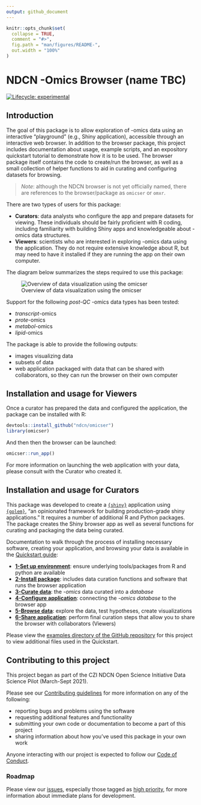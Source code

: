 ```yaml
---
output: github_document
---
```


<!-- README.md is generated from README.Rmd. Please edit that file -->

```r
knitr::opts_chunk$set(
  collapse = TRUE,
  comment = "#>",
  fig.path = "man/figures/README-",
  out.width = "100%"
)
```

# NDCN -Omics Browser (name TBC)

<!-- badges: start -->
[![Lifecycle: experimental](https://img.shields.io/badge/lifecycle-experimental-orange.svg)](https://lifecycle.r-lib.org/articles/stages.html#experimental)
<!-- badges: end -->


## Introduction

The goal of this package is to allow exploration of -omics data using
an interactive "playground" (e.g., Shiny application),
accessible through an interactive web browser.
In addition to the browser package, 
this project includes documentation about usage, 
example scripts, 
and an expository quickstart tutorial to demonstrate how it is to be used.
The browser package itself contains the code to create/run the browser,
as well as a small collection of helper functions to aid in curating and configuring datasets for browsing.

> *Note*:  although the NDCN browser is not yet officially named, there are references to the browser/package as `omicser` or `omxr`.

There are two types of users for this package:

- **Curators**: data analysts who configure the app and prepare datasets for viewing. These individuals should be fairly proficient with R coding, including familiarity with building Shiny apps and knowledgeable about -omics data structures.
- **Viewers**: scientists who are interested in exploring -omics data using the application. They do not require extensive knowledge about R, but may need to have it installed if they are running the app on their own computer.

The diagram below summarizes the steps required to use this package:

![Overview of data visualization using the omicser](man/figures/README-omicser-overview.png)

Support for the following _post-QC_ -omics data types has been tested:

- _transcript_-omics
- _prote_-omics
- _metabol_-omics
- _lipid_-omics

The package is able to provide the following outputs:

- images visualizing data
- subsets of data
- web application packaged with data that can be shared with collaborators, so they can run the browser on their own computer

## Installation and usage for Viewers

Once a curator has prepared the data and configured the application,
the package can be installed with R:

```r
devtools::install_github("ndcn/omicser")
library(omicser)
```

And then then the browser can be launched:

```r
omicser::run_app()
```

For more information on launching the web application with your data,
please consult with the Curator who created it.

## Installation and usage for Curators

This package was developed to create a [`{shiny}`](https://shiny.rstudio.com/) application using  
[`{golem}`](https://github.com/ThinkR-open/golem), "an opinionated framework for building production-grade shiny applications."
It requires a number of additional R and Python packages.  The package creates the Shiny browser app as well as several functions for curating and packaging the data being curated.

Documentation to walk through the process of installing necessary software, creating your application, and browsing your data is available in the [Quickstart guide](https://ndcn.github.io/omicser/articles/00_quickstart.html):

- [**1-Set up environment**](https://ndcn.github.io/omicser/articles/01_environment_setup.html): ensure underlying tools/packages from R and python are available 
- [**2-Install package**](https://ndcn.github.io/omicser/articles/02_install.html): includes data curation functions and software that runs the browser application
- [**3-Curate data**](https://ndcn.github.io/omicser/articles/03_data_curation.html): the _-omics_ data curated into a _database_
- [**4-Configure application**](https://ndcn.github.io/omicser/articles/04_configuration.html): connecting the _-omics database_ to the browser app
- [**5-Browse data**](https://ndcn.github.io/omicser/articles/05_browsing.html): explore the data, test hypotheses, create visualizations
- [**6-Share application**](https://ndcn.github.io/omicser/articles/06_sharing.html): perform final curation steps that allow you to share the browser with collaborators (Viewers)

Please view the [examples directory of the GitHub repository](https://github.com/ndcn/omicser/tree/main/examples)
for this project to view additional files used in the Quickstart.

## Contributing to this project

This project began as part of the CZI NDCN Open Science Initiative Data Science Pilot (March-Sept 2021).

Please see our [Contributing guidelines](CONTRIBUTING.md)
for more information on any of the following:

- reporting bugs and problems using the software
- requesting additional features and functionality
- submitting your own code or documentation to become a part of this project
- sharing information about how you've used this package in your own work

Anyone interacting with our project is expected to follow our [Code of Conduct](CODE_OF_CONDUCT.md).

### Roadmap

Please view our [issues](https://github.com/ndcn/omicser/issues),
especially those tagged as [high priority](https://github.com/ndcn/omicser/issues?q=is%3Aopen+is%3Aissue+label%3A%22high+priority%22),
for more information about immediate plans for development.
